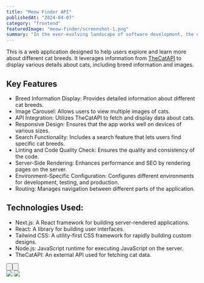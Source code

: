 ```yaml
---
title: "Meow Finder API"
publishedAt: "2024-04-07"
category: "frontend"
featuredImage: "meow-finder/screenshot-1.png"
summary: "In the ever-evolving landscape of software development, the debate between dynamic and static typing continues to be a hot topic."
---
```


This is a web application designed to help users explore and learn more about different cat breeds. It leverages information from <a href="https://thecatapi.com/" target="_blank">TheCatAPI</a> to display various details about cats, including breed information and images.

## Key Features

- Breed Information Display: Provides detailed information about different cat breeds.
- Image Carousel: Allows users to view multiple images of cats.
- API Integration: Utilizes TheCatAPI to fetch and display data about cats.
- Responsive Design: Ensures that the app works well on devices of various sizes.
- Search Functionality: Includes a search feature that lets users find specific cat breeds.
- Linting and Code Quality Check: Ensures the quality and consistency of the code.
- Server-Side Rendering: Enhances performance and SEO by rendering pages on the server.
- Environment-Specific Configuration: Configures different environments for development, testing, and production.
- Routing: Manages navigation between different parts of the application.

## Technologies Used:

- Next.js: A React framework for building server-rendered applications.
- React: A library for building user interfaces.
- Tailwind CSS: A utility-first CSS framework for rapidly building custom designs.
- Node.js: JavaScript runtime for executing JavaScript on the server.
- TheCatAPI: An external API used for fetching cat data.

<div className="flex gap-x-4 mb-20 mt-10 items-center">
  <Button
    href="https://meow-finder.vercel.app/"
    title="View demo"
    variant="demo"
  />

  <Button
    href="https://www.figma.com/file/LHpjsseXiKs81YFR82eHwq/Untitled?type=design&node-id=0%3A1&mode=design&t=ukvHpgRv1jWHhbNJ-1"
    title="Project file"
    variant="figma"
  />
</div>

<div className="flex flex-col gap-y-8">
  <Image
    src="/projects/meow-finder/screenshot-1.png"
    width={1440}
    height={1000}
  />
  <Image
    src="/projects/meow-finder/screenshot-2.png"
    width={1440}
    height={1000}
  />
</div>
